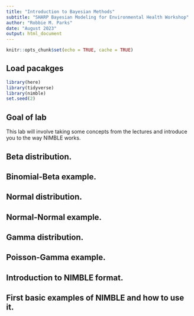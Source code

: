 ```yaml
---
title: "Introduction to Bayesian Methods"
subtitle: "SHARP Bayesian Modeling for Environmental Health Workshop"
author: "Robbie M. Parks"
date: "August 2023"
output: html_document
---
```


```r
knitr::opts_chunk$set(echo = TRUE, cache = TRUE)
```

## Load pacakges
```r
library(here)
library(tidyverse)
library(nimble)
set.seed(2)
```

## Goal of lab

This lab will involve taking some concepts from the lectures and introduce you to the way NIMBLE works.

## Beta distribution.

## Binomial-Beta example.

## Normal distribution.

## Normal-Normal example.

## Gamma distribution.

## Poisson-Gamma example.

## Introduction to NIMBLE format.

## First basic examples of NIMBLE and how to use it.
